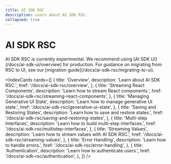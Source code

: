 ```yaml
---
title: AI SDK RSC
description: Learn about AI SDK RSC.
collapsed: true
---
```


# AI SDK RSC

<Note type="warning">
  AI SDK RSC is currently experimental. We recommend using [AI SDK
  UI](/docs/ai-sdk-ui/overview) for production. For guidance on migrating from
  RSC to UI, see our [migration guide](/docs/ai-sdk-rsc/migrating-to-ui).
</Note>

<IndexCards
  cards={[
    {
      title: 'Overview',
      description: 'Learn about AI SDK RSC.',
      href: '/docs/ai-sdk-rsc/overview',
    },
    {
      title: 'Streaming React Components',
      description: 'Learn how to stream React components.',
      href: '/docs/ai-sdk-rsc/streaming-react-components',
    },
    {
      title: 'Managing Generative UI State',
      description: 'Learn how to manage generative UI state.',
      href: '/docs/ai-sdk-rsc/generative-ui-state',
    },
    {
      title: 'Saving and Restoring States',
      description: 'Learn how to save and restore states.',
      href: '/docs/ai-sdk-rsc/saving-and-restoring-states',
    },
    {
      title: 'Multi-step Interfaces',
      description: 'Learn how to build multi-step interfaces.',
      href: '/docs/ai-sdk-rsc/multistep-interfaces',
    },
    {
      title: 'Streaming Values',
      description: 'Learn how to stream values with AI SDK RSC.',
      href: '/docs/ai-sdk-rsc/streaming-values',
    },
    {
      title: 'Error Handling',
      description: 'Learn how to handle errors.',
      href: '/docs/ai-sdk-rsc/error-handling',
    },
    {
      title: 'Authentication',
      description: 'Learn how to authenticate users.',
      href: '/docs/ai-sdk-rsc/authentication',
    },
  ]}
/>
